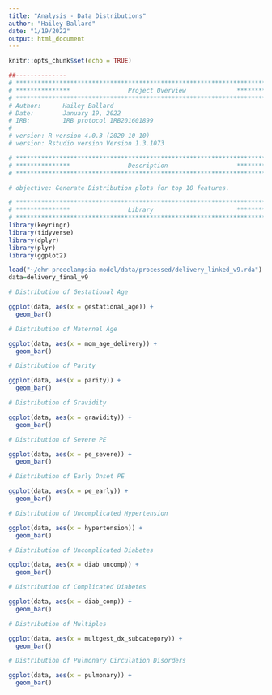 ```yaml
---
title: "Analysis - Data Distributions"
author: "Hailey Ballard"
date: "1/19/2022"
output: html_document
---
```


```r
knitr::opts_chunk$set(echo = TRUE)

```

```r
##-------------- 
# **************************************************************************** #
# ***************                Project Overview              *************** #
# **************************************************************************** #
# Author:      Hailey Ballard
# Date:        January 19, 2022
# IRB:         IRB protocol IRB201601899  
#
# version: R version 4.0.3 (2020-10-10)
# version: Rstudio version Version 1.3.1073  

# **************************************************************************** #
# ***************                Description                   *************** #
# **************************************************************************** #

# objective: Generate Distribution plots for top 10 features.  

```


```r
# **************************************************************************** #
# ***************                Library                       *************** #
# **************************************************************************** #
library(keyringr)
library(tidyverse)
library(dplyr)
library(plyr)
library(ggplot2)
```

```r
load("~/ehr-preeclampsia-model/data/processed/delivery_linked_v9.rda")
data=delivery_final_v9

```


```r

# Distribution of Gestational Age 

ggplot(data, aes(x = gestational_age)) +
  geom_bar()

```

```r

# Distribution of Maternal Age

ggplot(data, aes(x = mom_age_delivery)) +
  geom_bar()

```

```r

# Distribution of Parity

ggplot(data, aes(x = parity)) +
  geom_bar()

```


```r

# Distribution of Gravidity

ggplot(data, aes(x = gravidity)) +
  geom_bar()

```

```r

# Distribution of Severe PE

ggplot(data, aes(x = pe_severe)) +
  geom_bar()

```

```r

# Distribution of Early Onset PE

ggplot(data, aes(x = pe_early)) +
  geom_bar()

```

```r

# Distribution of Uncomplicated Hypertension

ggplot(data, aes(x = hypertension)) +
  geom_bar()

```

```r

# Distribution of Uncomplicated Diabetes

ggplot(data, aes(x = diab_uncomp)) +
  geom_bar()

```

```r

# Distribution of Complicated Diabetes

ggplot(data, aes(x = diab_comp)) +
  geom_bar()

```

```r

# Distribution of Multiples 

ggplot(data, aes(x = multgest_dx_subcategory)) +
  geom_bar()

```

```r

# Distribution of Pulmonary Circulation Disorders 

ggplot(data, aes(x = pulmonary)) +
  geom_bar()

```
